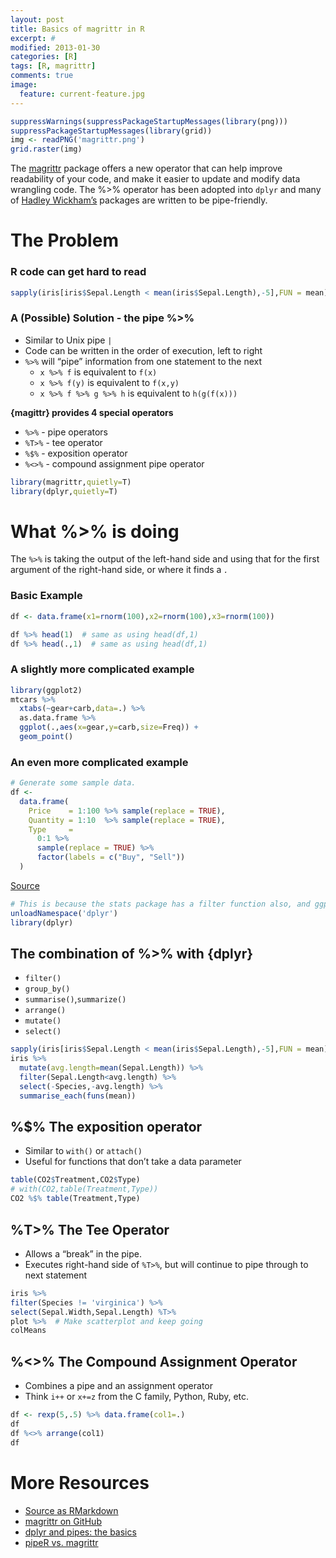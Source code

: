 ```yaml
---
layout: post
title: Basics of magrittr in R
excerpt: #
modified: 2013-01-30
categories: [R]
tags: [R, magrittr]
comments: true
image:
  feature: current-feature.jpg
---
```


```r
suppressWarnings(suppressPackageStartupMessages(library(png)))
suppressPackageStartupMessages(library(grid))
img <- readPNG('magrittr.png')
grid.raster(img)
```



The [magrittr](https://github.com/smbache/magrittr) package offers a new operator that can help improve readability of your code, and make it easier to update and modify data wrangling code.  The %>% operator has been adopted into `dplyr` and many of [Hadley Wickham's](https://github.com/hadley) packages are written to be pipe-friendly.

# The Problem

### R code can get hard to read

```r
sapply(iris[iris$Sepal.Length < mean(iris$Sepal.Length),-5],FUN = mean)
```

### A (Possible) Solution - the pipe %>% 

- Similar to Unix pipe `|`
- Code can be written in the order of execution, left to right
- `%>%` will "pipe" information from one statement to the next
  * `x %>% f` is equivalent to `f(x)`
  * `x %>% f(y)` is equivalent to `f(x,y)`
  * `x %>% f %>% g %>% h` is equivalent to `h(g(f(x)))`

<b>{magittr} provides 4 special operators</b>

- `%>%` - pipe operators
- `%T>%` - tee operator
- `%$%` - exposition operator
- `%<>%` - compound assignment pipe operator

```r
library(magrittr,quietly=T)
library(dplyr,quietly=T)
```

# What %>% is doing

The `%>%` is taking the output of the left-hand side and using that for
the first argument of the right-hand side, or where it finds a *`.`*

### Basic Example

```r
df <- data.frame(x1=rnorm(100),x2=rnorm(100),x3=rnorm(100))

df %>% head(1)  # same as using head(df,1)
df %>% head(.,1)  # same as using head(df,1)
```

### A slightly more complicated example

```r
library(ggplot2)
mtcars %>%
  xtabs(~gear+carb,data=.) %>%
  as.data.frame %>%
  ggplot(.,aes(x=gear,y=carb,size=Freq)) +
  geom_point()
```

### An even more complicated example

```r
# Generate some sample data.
df <-
  data.frame(
    Price    = 1:100 %>% sample(replace = TRUE),
    Quantity = 1:10  %>% sample(replace = TRUE),
    Type     =
      0:1 %>%
      sample(replace = TRUE) %>%
      factor(labels = c("Buy", "Sell"))
  )
```
[Source](http://www.r-statistics.com/2014/08/simpler-r-coding-with-pipes-the-present-and-future-of-the-magrittr-package/)

```r
# This is because the stats package has a filter function also, and ggplot2 depends on stats
unloadNamespace('dplyr')
library(dplyr)
```

## The combination of %>% with {dplyr}

- `filter()`
- `group_by()`
- `summarise()`,`summarize()`
- `arrange()`
- `mutate()`
- `select()`

```r
sapply(iris[iris$Sepal.Length < mean(iris$Sepal.Length),-5],FUN = mean)
iris %>%
  mutate(avg.length=mean(Sepal.Length)) %>%
  filter(Sepal.Length<avg.length) %>%
  select(-Species,-avg.length) %>%
  summarise_each(funs(mean))
```

## %$% The exposition operator

- Similar to `with()` or `attach()`
- Useful for functions that don't take a data parameter

```r
table(CO2$Treatment,CO2$Type)
# with(CO2,table(Treatment,Type))
CO2 %$% table(Treatment,Type)
```

## %T>% The Tee Operator

- Allows a "break" in the pipe.
- Executes right-hand side of `%T>%`, but will continue to pipe through to next statement

```r
iris %>%
filter(Species != 'virginica') %>%
select(Sepal.Width,Sepal.Length) %T>%
plot %>%  # Make scatterplot and keep going
colMeans
```

## %<>% The Compound Assignment Operator
- Combines a pipe and an assignment operator
- Think `i++` or `x+=z` from the C family, Python, Ruby, etc.

```r
df <- rexp(5,.5) %>% data.frame(col1=.)
df
df %<>% arrange(col1)
df
```

# More Resources
- [Source as RMarkdown](https://github.com/rweyant/bertplot/blob/master/R/tutorials/magrittr-basics/magrittr-basics.Rmd)
- [magrittr on GitHub](https://github.com/smbache/magrittr)
- [dplyr and pipes: the basics](http://seananderson.ca/2014/09/13/dplyr-intro.html)
- [pipeR vs. magrittr](http://renkun.me/blog/2014/08/08/difference-between-magrittr-and-pipeR.html)
